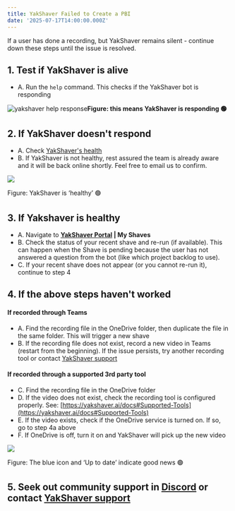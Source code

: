 ```yaml
---
title: YakShaver Failed to Create a PBI
date: '2025-07-17T14:00:00.000Z'
---
```


If a user has done a recording, but YakShaver remains silent - continue down these steps until the issue is resolved.

## 1. Test if YakShaver is alive

* A. Run the `help` command. This checks if the YakShaver bot is responding

![yakshaver help response](/YakShaver/Docs/yakshaver-help.jpg)**Figure: this means YakShaver is responding 🟢**

## 2. If YakShaver doesn't respond

* A. Check [YakShaver's health](https://api.yakshaver.ai/health)
* B. If YakShaver is not healthy, rest assured the team is already aware and it will be back online shortly. Feel free to email us to confirm.

![](/YakShaver/Docs/yakshaver-healthy.jpg)

Figure: YakShaver is ‘healthy’ 🟢

## 3. If Yakshaver is healthy

* A. Navigate to **[YakShaver Portal](https://portal.yakshaver.ai) | My Shaves**
* B. Check the status of your recent shave and re-run (if available).
  This can happen when the Shave is pending because the user has not answered a question from the bot (like which project backlog to use).
* C. If your recent shave does not appear (or you cannot re-run it), continue to step 4

## 4. If the above steps haven't worked

#### If recorded through Teams

* A. Find the recording file in the OneDrive folder, then duplicate the file in the same folder. This will trigger a new shave
* B. If the recording file does not exist, record a new video in Teams (restart from the beginning). If the issue persists, try another recording tool or contact [YakShaver support](https://yakshaver.ai/docs/support)

#### If recorded through a supported 3rd party tool

* C. Find the recording file in the OneDrive folder
* D. If the video does not exist, check the recording tool is configured properly. See: [https://yakshaver.ai/docs#Supported-Tools](https://yakshaver.ai/docs#Supported-Tools)
* E. If the video exists, check if the OneDrive service is turned on. If so, go to step 4a above
* F. If OneDrive is off, turn it on and YakShaver will pick up the new video

![](/image%20\(17\).png)

Figure: The blue icon and ‘Up to date’ indicate good news 🟢

## 5. Seek out community support in [Discord](https://discord.gg/Jp9dyxKFjR) or contact [YakShaver support](https://yakshaver.ai/docs/support)

